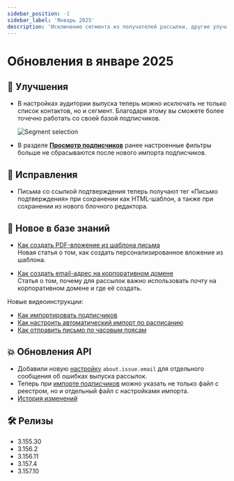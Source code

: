 ```yaml
---
sidebar_position: -1
sidebar_label: 'Январь 2025'
description: 'Исключение сегмента из получателей рассылки, другие улучшения и исправления платформы'
---
```


# Обновления в январе 2025

## 🚀 Улучшения

- В настройках аудитории выпуска теперь можно исключать не только список контактов, но и сегмент. Благодаря этому вы сможете более точечно работать со своей базой подписчиков.

  ![Segment selection](/img/updates/2025/updates-january-2025/segment-selection.png)

- В разделе [**Просмотр подписчиков**](https://app.sendsay.ru/subscribers/contacts) ранее настроенные фильтры больше не сбрасываются после нового импорта подписчиков.

## 🐛 Исправления

- Письма со ссылкой подтверждения теперь получают тег «Письмо подтверждения» при сохранении как HTML-шаблон, а также при сохранении из нового блочного редактора.

## 📖 Новое в базе знаний

- [Как создать PDF-вложение из шаблона письма](https://docs.sendsay.ru/email-campaigns/personalization/how-to-create-pdf/)<br/>
  Новая статья о том, как создать персонализированное вложение из шаблона.

- [Как создать email-адрес на корпоративном домене](https://docs.sendsay.ru/faq/corporate-email/)<br/>
  Статья о том, почему для рассылок важно использовать почту на корпоративном домене и где её создать.

Новые видеоинструкции:

- [Как импортировать подписчиков](https://docs.sendsay.ru/videolessons/subscribers/how-to-import-subscribers/)
- [Как настроить автоматический импорт по расписанию](https://docs.sendsay.ru/videolessons/automations/how-to-set-autoimport/)
- [Как отправить письмо по часовым поясам](https://docs.sendsay.ru/videolessons/email-campaigns/send-by-time-zone/)

## 💥 Обновления API

- Добавили новую [настройку](https://sendsay.ru/api/api.html#Поменять-настройки) `about.issue.email` для отдельного сообщения об ошибках выпуска рассылок.
- Теперь при [импорте подписчиков](https://sendsay.ru/api/api.html#Внесение-списка-подписчиков) можно указать не только файл с реестром, но и отдельный файл с настройками импорта.
- [История изменений](https://sendsay.ru/api/api.htm#История-изменений)

## 🛠️ Релизы

- 3.155.30
- 3.156.2
- 3.156.11
- 3.157.4
- 3.157.10
